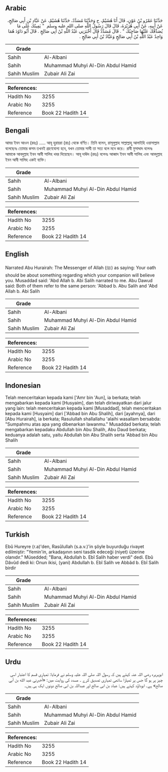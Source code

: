 ## Arabic


<div dir="rtl" lang="ar" style={{fontSize:'larger',backgroundColor:'#f8f9fa',padding:20}}>
حَدَّثَنَا عَمْرُو بْنُ عَوْنٍ، قَالَ أَنَا هُشَيْمٌ، ح وَحَدَّثَنَا مُسَدَّدٌ، حَدَّثَنَا هُشَيْمٌ، عَنْ عَبَّادِ بْنِ أَبِي صَالِحٍ، عَنْ أَبِيهِ، عَنْ أَبِي هُرَيْرَةَ، قَالَ قَالَ رَسُولُ اللَّهِ صلى الله عليه وسلم ‏ "‏ يَمِينُكَ عَلَى مَا يُصَدِّقُكَ عَلَيْهَا صَاحِبُكَ ‏"‏ ‏.‏ قَالَ مُسَدَّدٌ قَالَ أَخْبَرَنِي عَبْدُ اللَّهِ بْنُ أَبِي صَالِحٍ ‏.‏ قَالَ أَبُو دَاوُدَ هُمَا وَاحِدٌ عَبْدُ اللَّهِ بْنُ أَبِي صَالِحٍ وَعَبَّادُ بْنُ أَبِي صَالِحٍ ‏.‏
</div>
<div style={{backgroundColor:'#f8f9fa',padding:20, marginBottom: 10}}><table> <thead> <tr> <th>Grade</th> <th></th> </tr> </thead> <tbody> <tr><td>Sahih</td><td>Al-Albani</td></tr><tr><td>Sahih</td><td>Muhammad Muhyi Al-Din Abdul Hamid</td></tr><tr><td>Sahih Muslim</td><td>Zubair Ali Zai</td></tr></tbody></table><table> <thead> <tr> <th>References:</th> <th></th> </tr> </thead> <tbody><tr><td>Hadith No</td><td>3255</td></tr><tr><td>Arabic No</td><td>3255</td></tr><tr><td>Reference</td><td>Book 22 Hadith 14</td></tr></tbody></table></div>

## Bengali


<div dir="ltr" lang="bn" style={{fontSize:'larger',backgroundColor:'#f8f9fa',padding:20}}>
আমর ইবন আওন (রহঃ) ..... আবূ হুরায়রা (রাঃ) থেকে বর্ণিত। তিনি বলেন, রাসূলুল্লাহ সাল্লাল্লাহু আলাইহি ওয়াসাল্লাম বলেছেনঃ তোমার কসম তখনই গ্রহণযোগ্য হবে, যখন তোমার সাথী তা সত্য বলে মনে করে। রাবী মুসাদ্দাদ বলেনঃ আমাকে আবদুল্লাহ ইবন আবী সালিহ খবর দিয়েছেন। আবূ দাঊদ (রহঃ) বলেনঃ আব্বাদ ইবন আবী সালিহ এবং আবদুল্লাহ ইবন আবী সালিহ একই ব্যক্তি।
</div>
<div style={{backgroundColor:'#f8f9fa',padding:20, marginBottom: 10}}><table> <thead> <tr> <th>Grade</th> <th></th> </tr> </thead> <tbody> <tr><td>Sahih</td><td>Al-Albani</td></tr><tr><td>Sahih</td><td>Muhammad Muhyi Al-Din Abdul Hamid</td></tr><tr><td>Sahih Muslim</td><td>Zubair Ali Zai</td></tr></tbody></table><table> <thead> <tr> <th>References:</th> <th></th> </tr> </thead> <tbody><tr><td>Hadith No</td><td>3255</td></tr><tr><td>Arabic No</td><td>3255</td></tr><tr><td>Reference</td><td>Book 22 Hadith 14</td></tr></tbody></table></div>

## English


<div dir="ltr" lang="en" style={{fontSize:'larger',backgroundColor:'#f8f9fa',padding:20}}>
Narrated Abu Hurairah: The Messenger of Allah (ﷺ) as saying: Your oath should be about something regarding which your companion will believe you. Musaddad said: 'Abd Allah b. Abi Salih narrated to me. Abu Dawud said: Both of them refer to the same person: 'Abbad b. Abu Salih and 'Abd Allah b. Abi Salih
</div>
<div style={{backgroundColor:'#f8f9fa',padding:20, marginBottom: 10}}><table> <thead> <tr> <th>Grade</th> <th></th> </tr> </thead> <tbody> <tr><td>Sahih</td><td>Al-Albani</td></tr><tr><td>Sahih</td><td>Muhammad Muhyi Al-Din Abdul Hamid</td></tr><tr><td>Sahih Muslim</td><td>Zubair Ali Zai</td></tr></tbody></table><table> <thead> <tr> <th>References:</th> <th></th> </tr> </thead> <tbody><tr><td>Hadith No</td><td>3255</td></tr><tr><td>Arabic No</td><td>3255</td></tr><tr><td>Reference</td><td>Book 22 Hadith 14</td></tr></tbody></table></div>

## Indonesian


<div dir="ltr" lang="id" style={{fontSize:'larger',backgroundColor:'#f8f9fa',padding:20}}>
Telah menceritakan kepada kami ['Amr bin 'Aun], ia berkata; telah mengabarkan kepada kami [Husyaim], dan telah diriwayatkan dari jalur yang lain: telah menceritakan kepada kami [Musaddad], telah menceritakan kepada kami [Husyaim] dari ['Abbad bin Abu Shalih], dari [ayahnya], dari [Abu Hurairah], ia berkata; Rasulullah shallallahu 'alaihi wasallam bersabda: "Sumpahmu atas apa yang dibenarkan lawanmu." Musaddad berkata; telah mengabarkan kepadaku Abdullah bin Abu Shalih, Abu Daud berkata; keduanya adalah satu, yaitu Abdullah bin Abu Shalih serta 'Abbad bin Abu Shalih
</div>
<div style={{backgroundColor:'#f8f9fa',padding:20, marginBottom: 10}}><table> <thead> <tr> <th>Grade</th> <th></th> </tr> </thead> <tbody> <tr><td>Sahih</td><td>Al-Albani</td></tr><tr><td>Sahih</td><td>Muhammad Muhyi Al-Din Abdul Hamid</td></tr><tr><td>Sahih Muslim</td><td>Zubair Ali Zai</td></tr></tbody></table><table> <thead> <tr> <th>References:</th> <th></th> </tr> </thead> <tbody><tr><td>Hadith No</td><td>3255</td></tr><tr><td>Arabic No</td><td>3255</td></tr><tr><td>Reference</td><td>Book 22 Hadith 14</td></tr></tbody></table></div>

## Turkish


<div dir="ltr" lang="tr" style={{fontSize:'larger',backgroundColor:'#f8f9fa',padding:20}}>
Ebû Hureyre (r.a)'den, Rasûlullah (s.a.v.)'in şöyle buyurduğu rivayet edilmiştir: "Yemin'in, arkadaşının seni tasdik edeceği (niyet) üzerine olanıdır." Müsedded; "Bana, Abdullah b. Ebî Salih haber verdi" dedi. Ebû Dâvûd dedi ki: Onun ikisi, (yani) Abdullah b. Ebî Salih ve Abbâd b. Ebî Salih birdir
</div>
<div style={{backgroundColor:'#f8f9fa',padding:20, marginBottom: 10}}><table> <thead> <tr> <th>Grade</th> <th></th> </tr> </thead> <tbody> <tr><td>Sahih</td><td>Al-Albani</td></tr><tr><td>Sahih</td><td>Muhammad Muhyi Al-Din Abdul Hamid</td></tr><tr><td>Sahih Muslim</td><td>Zubair Ali Zai</td></tr></tbody></table><table> <thead> <tr> <th>References:</th> <th></th> </tr> </thead> <tbody><tr><td>Hadith No</td><td>3255</td></tr><tr><td>Arabic No</td><td>3255</td></tr><tr><td>Reference</td><td>Book 22 Hadith 14</td></tr></tbody></table></div>

## Urdu


<div dir="rtl" lang="ur" style={{fontSize:'larger',backgroundColor:'#f8f9fa',padding:20}}>
ابوہریرہ رضی اللہ عنہ کہتے ہیں کہ رسول اللہ صلی اللہ علیہ وسلم نے فرمایا: تمہاری قسم کا اعتبار اسی چیز پر ہو گا جس پر تمہارا ساتھی تمہاری تصدیق کرے ۔ مسدد کی روایت میں: «أخبرني عبد الله بن أبي صالح» ہے۔ ابوداؤد کہتے ہیں: عباد بن ابی صالح اور عبداللہ بن ابی صالح دونوں ایک ہی ہیں۔
</div>
<div style={{backgroundColor:'#f8f9fa',padding:20, marginBottom: 10}}><table> <thead> <tr> <th>Grade</th> <th></th> </tr> </thead> <tbody> <tr><td>Sahih</td><td>Al-Albani</td></tr><tr><td>Sahih</td><td>Muhammad Muhyi Al-Din Abdul Hamid</td></tr><tr><td>Sahih Muslim</td><td>Zubair Ali Zai</td></tr></tbody></table><table> <thead> <tr> <th>References:</th> <th></th> </tr> </thead> <tbody><tr><td>Hadith No</td><td>3255</td></tr><tr><td>Arabic No</td><td>3255</td></tr><tr><td>Reference</td><td>Book 22 Hadith 14</td></tr></tbody></table></div>